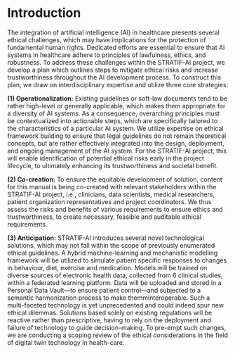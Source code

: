# Introduction {.unnumbered}

The integration of artificial intelligence (AI) in healthcare presents several ethical challenges, which may have implications for the protection of fundamental human rights. Dedicated efforts are essential to ensure that AI systems in healthcare adhere to principles of lawfulness, ethics, and robustness. To address these challenges within the STRATIF-AI project, we develop a plan which outlines steps to mitigate ethical risks and increase trustworthiness throughout the AI development process. To construct this plan, we draw on interdisciplinary expertise and utilize three core strategies:

**(1) Operationalization:** Existing guidelines or soft-law documents tend to be rather high-level or generally applicable, which makes them appropriate for a diversity of AI systems. As a consequence, overarching principles must be contextualized into actionable steps, which are specifically tailored to the characteristics of a particular AI system. We utilize expertise on ethical framework building to ensure that legal guidelines do not remain theoretical concepts, but are rather effectively integrated into the design, deployment, and ongoing management of the AI system. For the STRATIF-AI project, this will enable identification of potential ethical risks early in the project lifecycle, to ultimately enhancing its trustworthiness and societal benefit.

**(2) Co-creation:** To ensure the equitable development of solution, content for this manual is being co-created with relevant stakeholders within the STRATIF-AI project, i.e., clinicians, data scientists, medical researchers, patient organization representatives and project coordinators. We thus assess the risks and benefits of various requirements to ensure ethics and trustworthiness, to create necessary, feasible and auditable ethical requirements. 

**(3) Anticipation:** STRATIF-AI introduces several novel technological solutions, which may not fall within the scope of previously enumerated ethical guidelines. A hybrid machine-learning and mechanistic modelling framework will be utilized to simulate patient specific responses to changes in behaviour, diet, exercise and medication. Models will be trained on diverse sources of electronic health data, collected from 6 clinical studies, within a federated learning platform. Data will be uploaded and stored in a Personal Data Vault—to ensure patient control—and subjected to a semantic harmonization process to make themminteroperable. Such a multi-faceted technology is yet unprecedented and could indeed spur new ethical dilemmas. Solutions based solely on existing regulations will be reactive rather than prescriptive, having to rely on the deployment and failure of technology to guide decision-making. To pre-empt such changes, we are conducting a scoping review of the ethical considerations in the field of digital twin technology in health-care.
